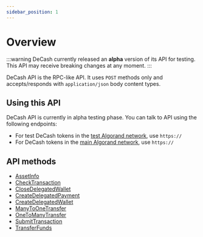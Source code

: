 ```yaml
---
sidebar_position: 1
---
```




# Overview

:::warning
DeCash currently released an **alpha** version of its API for testing. This API may receive breaking changes
at any moment.
:::

DeCash API is the RPC-like API. It uses `POST` methods only and accepts/responds with `application/json`
body content types.


## Using this API

DeCash API is currently in alpha testing phase. You can talk to API using the following endpoints:

+ For test DeCash tokens in the [test Algorand network](/docs/concepts/algorand#networks), use `https://`
+ For DeCash tokens in the [main Algorand network](/docs/concepts/algorand#networks), use `https://`


## API methods

+ [AssetInfo](/docs/api/algorand/asset-info)
+ [CheckTransaction](/docs/api/algorand/check-transaction)
+ [CloseDelegatedWallet](/docs/api/algorand/close-delegated-wallet)
+ [CreateDelegatedPayment](/docs/api/algorand/create-delegated-payment)
+ [CreateDelegatedWallet](/docs/api/algorand/create-delegated-wallet)
+ [ManyToOneTransfer](/docs/api/algorand/many-to-one-transfer)
+ [OneToManyTransfer](/docs/api/algorand/one-to-many-transfer)
+ [SubmitTransaction](/docs/api/algorand/submit-transaction)
+ [TransferFunds](/docs/api/algorand/transfer-funds)
